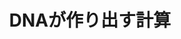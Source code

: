 ﻿---
title: "DNAが作り出す計算"
category: "情報理工学院"
vol: 45
interviewee: "山村 雅幸 "
url: ""
tags: ["工学","コンピュータ","科学","生命","計算"]
pdf: "45-4.pdf"
career: ""
preface: "山村ではDNAで計算するというDNAコンピュータの研究をしている。DNAコンピュータに対して計算科学と生命工学の両方の視点から開発している。この記事ではDNAコンピュータの原点から最新の研究を紹介している。"
---
